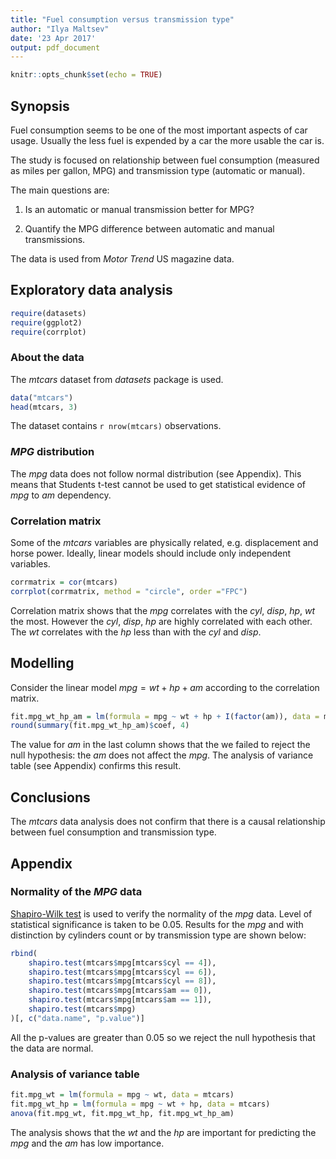 ```yaml
---
title: "Fuel consumption versus transmission type"
author: "Ilya Maltsev"
date: '23 Apr 2017'
output: pdf_document
---
```


```r
knitr::opts_chunk$set(echo = TRUE)
```

## Synopsis

Fuel consumption seems to be one of the most important aspects of car usage. 
Usually the less fuel is expended by a car the more usable the car is.

The study is focused on relationship between fuel consumption (measured as 
miles per gallon, MPG) and transmission type (automatic or manual).

The main questions are:

1. Is an automatic or manual transmission better for MPG?

2. Quantify the MPG difference between automatic and manual transmissions.

The data is used from _Motor Trend_ US magazine data.

## Exploratory data analysis

```r
require(datasets)
require(ggplot2)
require(corrplot)
```

### About the data

The *mtcars* dataset from *datasets* package is used.

```r
data("mtcars")
head(mtcars, 3)
```

The dataset contains `r nrow(mtcars)` observations.

### *MPG* distribution

The *mpg* data does not follow normal distribution (see Appendix). This means 
that Students t-test cannot be used to get statistical evidence of *mpg* 
to *am* dependency.

### Correlation matrix

Some of the *mtcars* variables are physically related, e.g. displacement and 
horse power. Ideally, linear models should include only independent variables. 

```r
corrmatrix = cor(mtcars)
corrplot(corrmatrix, method = "circle", order ="FPC")
```

Correlation matrix shows that the *mpg* correlates with the *cyl*, 
*disp*, *hp*, *wt* the most. However the *cyl*, *disp*, *hp* are highly
correlated with each other. The *wt* correlates with the *hp* less than with 
the *cyl* and *disp*.

## Modelling

Consider the linear model $mpg=wt+hp+am$ according to the correlation matrix.

```r
fit.mpg_wt_hp_am = lm(formula = mpg ~ wt + hp + I(factor(am)), data = mtcars)
round(summary(fit.mpg_wt_hp_am)$coef, 4)
```

The value for *am* in the last column shows that the we failed to reject 
the null hypothesis: the *am* does not affect the *mpg*. The analysis of 
variance table (see Appendix) confirms this result.

## Conclusions

The *mtcars* data analysis does not confirm that there is a causal relationship 
between fuel consumption and transmission type.

## Appendix

### Normality of the *MPG* data

[Shapiro-Wilk test](https://en.wikipedia.org/wiki/Shapiro%E2%80%93Wilk_test) is
used to verify the normality of the *mpg* data. Level 
of statistical significance is taken to be 0.05. Results for the *mpg* and with
distinction by cylinders count or by transmission type are shown below:

```r
rbind(
    shapiro.test(mtcars$mpg[mtcars$cyl == 4]),
    shapiro.test(mtcars$mpg[mtcars$cyl == 6]),
    shapiro.test(mtcars$mpg[mtcars$cyl == 8]),
    shapiro.test(mtcars$mpg[mtcars$am == 0]),
    shapiro.test(mtcars$mpg[mtcars$am == 1]),
    shapiro.test(mtcars$mpg)
)[, c("data.name", "p.value")]
```

All the p-values are greater than 0.05 so we reject the null hypothesis that 
the data are normal.

### Analysis of variance table

```r
fit.mpg_wt = lm(formula = mpg ~ wt, data = mtcars)
fit.mpg_wt_hp = lm(formula = mpg ~ wt + hp, data = mtcars)
anova(fit.mpg_wt, fit.mpg_wt_hp, fit.mpg_wt_hp_am)
```

The analysis shows that the *wt* and the *hp* are important for predicting the 
*mpg* and the *am* has low importance.
